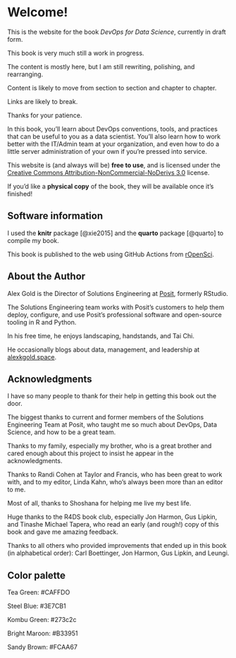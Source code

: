 # Welcome! {.unnumbered}

This is the website for the book *DevOps for Data Science*, currently in
draft form.

::: callout-warning
This book is very much still a work in progress.

The content is mostly here, but I am still rewriting, polishing, and
rearranging.

Content is likely to move from section to section and chapter to
chapter.

Links are likely to break.

Thanks for your patience.
:::

In this book, you'll learn about DevOps conventions, tools, and
practices that can be useful to you as a data scientist. You'll also
learn how to work better with the IT/Admin team at your organization,
and even how to do a little server administration of your own if you're
pressed into service.

This website is (and always will be) **free to use**, and is licensed
under the [Creative Commons Attribution-NonCommercial-NoDerivs
3.0](https://creativecommons.org/licenses/by-nc-nd/3.0/us/) license.

If you'd like a **physical copy** of the book, they will be available
once it's finished!

## Software information {.unnumbered}

I used the **knitr**\index{knitr} package [@xie2015] and the
**quarto**\index{quarto} package [@quarto] to compile my book.

This book is published to the web using GitHub Actions from
[rOpenSci](https://github.com/orchid00/actions_sandbox).

## About the Author

Alex Gold is the Director of Solutions Engineering at [Posit](posit.co),
formerly RStudio.

The Solutions Engineering team works with Posit's customers to help them
deploy, configure, and use Posit's professional software and open-source
tooling in R and Python.

In his free time, he enjoys landscaping, handstands, and Tai Chi.

He occasionally blogs about data, management, and leadership at
[alexkgold.space](http://alexkgold.space).

## Acknowledgments {.unnumbered}

I have so many people to thank for their help in getting this book out
the door.

The biggest thanks to current and former members of the Solutions
Engineering Team at Posit, who taught me so much about DevOps, Data
Science, and how to be a great team.

Thanks to my family, especially my brother, who is a great brother and
cared enough about this project to insist he appear in the
acknowledgments.

Thanks to Randi Cohen at Taylor and Francis, who has been great to work
with, and to my editor, Linda Kahn, who's always been more than an
editor to me.

Most of all, thanks to Shoshana for helping me live my best life.

Huge thanks to the R4DS book club, especially Jon Harmon, Gus Lipkin,
and Tinashe Michael Tapera, who read an early (and rough!) copy of this
book and gave me amazing feedback.

Thanks to all others who provided improvements that ended up in this
book (in alphabetical order): Carl Boettinger, Jon Harmon, Gus Lipkin,
and Leungi.

## Color palette

Tea Green: #CAFFDO

Steel Blue: #3E7CB1

Kombu Green: #273c2c

Bright Maroon: #B33951

Sandy Brown: #FCAA67
